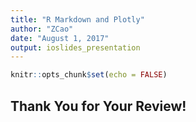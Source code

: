 ```yaml
---
title: "R Markdown and Plotly"
author: "ZCao"
date: "August 1, 2017"
output: ioslides_presentation
---
```


```r
knitr::opts_chunk$set(echo = FALSE)
```

## Thank You for Your Review!

